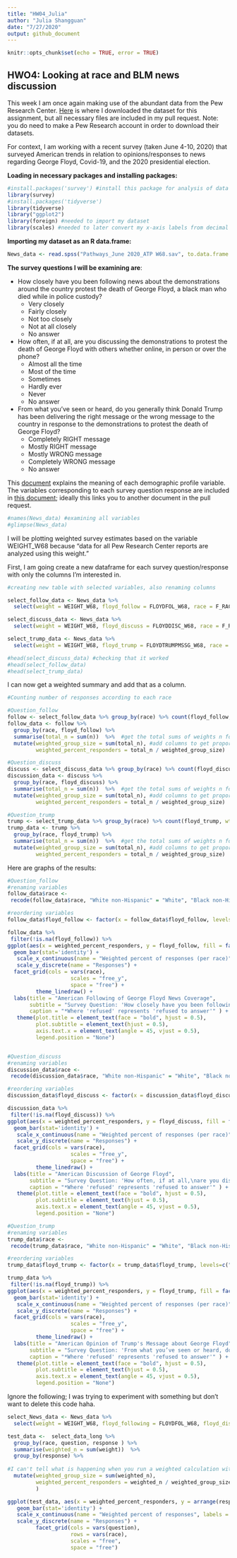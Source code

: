 ```yaml
---
title: "HW04_Julia"
author: "Julia Shangguan"
date: "7/27/2020"
output: github_document 
---
```


```r
knitr::opts_chunk$set(echo = TRUE, error = TRUE)
```

## HWO4: Looking at race and BLM news discussion

This week I am once again making use of the abundant data from the Pew Research Center.  [Here](https://www.journalism.org/dataset/american-news-pathways-june-2020-survey/) is where I downloaded the dataset for this assignment, but all necessary files are included in my pull request. Note: you do need to make a Pew Research account in order to download their datasets.

For context, I am working with a recent survey (taken June 4-10, 2020) that surveyed American trends in relation to opinions/responses to news regarding George Floyd, Covid-19, and the 2020 presidential election. 

**Loading in necessary packages and installing packages:**
```r
#install.packages('survey') #install this package for analysis of data analysis
library(survey)
#install.packages('tidyverse')
library(tidyverse)
library("ggplot2")
library(foreign) #needed to import my dataset
library(scales) #needed to later convert my x-axis labels from decimal to percent
```

**Importing my dataset as an R data.frame:**
```r
News_data <- read.spss("Pathways_June 2020_ATP W68.sav", to.data.frame = TRUE) 
```

**The survey questions I will be examining are**: 

* How closely have you been following news about the demonstrations around the country protest the death of George Floyd, a black man who died while in police custody? 
    * Very closely
    * Fairly closely
    * Not too closely
    * Not at all closely
    * No answer

* How often, if at all, are you discussing the demonstrations to protest the death of George Floyd with others whether online, in person or over the phone? 
    * Almost all the time 
    * Most of the time
    * Sometimes
    * Hardly ever
    * Never
    * No answer

* From what you’ve seen or heard, do you generally think Donald Trump has been delivering the right message or the wrong message to the country in response to the demonstrations to protest the death of George Floyd?
    * Completely RIGHT message
    * Mostly RIGHT message
    * Mostly WRONG message
    * Completely WRONG message
    * No answer

This [document](https://www.pewresearch.org/wp-content/uploads/2018/05/Codebook-and-instructions-for-working-with-ATP-data.pdf) explains the meaning of each demographic profile variable. The variables corresponding to each survey question response are included in [this document](Pathways June 2020 (ATP W68) Topline.pdf); ideally this links you to another document in the pull request.

```r
#names(News_data) #examining all variables
#glimpse(News_data) 

```

I will be plotting weighted survey estimates based on the variable WEIGHT_W68 because "data for all Pew Research Center reports are analyzed using this weight."

First, I am going create a new dataframe for each survey question/response with only the columns I'm interested in. 
```r
#creating new table with selected variables, also renaming columns

select_follow_data <- News_data %>%
  select(weight = WEIGHT_W68, floyd_follow = FLOYDFOL_W68, race = F_RACETHNMOD) 

select_discuss_data <- News_data %>%
  select(weight = WEIGHT_W68, floyd_discuss = FLOYDDISC_W68, race = F_RACETHNMOD) 

select_trump_data <- News_data %>%
  select(weight = WEIGHT_W68, floyd_trump = FLOYDTRUMPMSSG_W68, race = F_RACETHNMOD) 

#head(select_discuss_data) #checking that it worked
#head(select_follow_data)
#head(select_trump_data)
```

I can now get a weighted summary and add that as a column. 

```r
#Counting number of responses according to each race

#Question_follow
follow <- select_follow_data %>% group_by(race) %>% count(floyd_follow, wt = weight)
follow_data <- follow %>%
  group_by(race, floyd_follow) %>% 
  summarise(total_n = sum(n))  %>%  #get the total sums of weights n for each category 
  mutate(weighted_group_size = sum(total_n), #add columns to get proportion values
         weighted_percent_responders = total_n / weighted_group_size)

#Question_discuss
discuss <- select_discuss_data %>% group_by(race) %>% count(floyd_discuss, wt = weight)
discussion_data <- discuss %>%
  group_by(race, floyd_discuss) %>% 
  summarise(total_n = sum(n))  %>%  #get the total sums of weights n for each category 
  mutate(weighted_group_size = sum(total_n), #add columns to get proportion values
         weighted_percent_responders = total_n / weighted_group_size)

#Question_trump
trump <- select_trump_data %>% group_by(race) %>% count(floyd_trump, wt = weight)
trump_data <- trump %>%
  group_by(race, floyd_trump) %>% 
  summarise(total_n = sum(n))  %>%  #get the total sums of weights n for each category 
  mutate(weighted_group_size = sum(total_n), #add columns to get proportion values
         weighted_percent_responders = total_n / weighted_group_size)


```
Here are graphs of the results:
```r

#Question_follow
#renaming variables
follow_data$race <- 
 recode(follow_data$race, "White non-Hispanic" = "White", "Black non-Hispanic" = "Black", "Asian non-Hispanic" = "Asian", "Refused" = "No answer")

#reordering variables
follow_data$floyd_follow <- factor(x = follow_data$floyd_follow, levels=c("Refused","Not at all closely", "Not too closely","Fairly closely", "Very closely"))

follow_data %>%
 filter(!is.na(floyd_follow)) %>%
ggplot(aes(x = weighted_percent_responders, y = floyd_follow, fill = factor(race)))+
  geom_bar(stat='identity') +
   scale_x_continuous(name = "Weighted percent of responses (per race)", labels = percent) +
   scale_y_discrete(name = "Responses") +
  facet_grid(cols = vars(race),
                    scales = "free_y",
                    space = "free") +
         theme_linedraw() +
  labs(title = "American Following of George Floyd News Coverage", 
       subtitle = "Survey Question: 'How closely have you been following news about the \ndemonstrations around the country protest the death of \nGeorge Floyd, a black man who died while in police custody?'", 
       caption = "*Where 'refused' represents 'refused to answer'" ) +
   theme(plot.title = element_text(face = "bold", hjust = 0.5), 
         plot.subtitle = element_text(hjust = 0.5), 
         axis.text.x = element_text(angle = 45, vjust = 0.5), 
         legend.position = "None") 


#Question_discuss
#renaming variables
discussion_data$race <- 
 recode(discussion_data$race, "White non-Hispanic" = "White", "Black non-Hispanic" = "Black", "Asian non-Hispanic" = "Asian", "Refused" = "No answer")

#reordering variables
discussion_data$floyd_discuss <- factor(x = discussion_data$floyd_discuss, levels=c("Refused", "Never", "Hardly ever", "Sometimes", "Most of the time", "Almost all the time"))

discussion_data %>%
 filter(!is.na(floyd_discuss)) %>%
ggplot(aes(x = weighted_percent_responders, y = floyd_discuss, fill = factor(race)))+
  geom_bar(stat='identity') +
   scale_x_continuous(name = "Weighted percent of responses (per race)", labels = percent) +
   scale_y_discrete(name = "Responses") +
  facet_grid(cols = vars(race),
                    scales = "free_y",
                    space = "free") +
         theme_linedraw() +
  labs(title = "American Discussion of George Floyd", 
       subtitle = "Survey Question: 'How often, if at all,\nare you discussing the demonstrations to protest \nthe death of George Floyd with others whether \nonline, in person or over the phone?'", 
       caption = "*Where 'refused' represents 'refused to answer'" ) +
   theme(plot.title = element_text(face = "bold", hjust = 0.5), 
         plot.subtitle = element_text(hjust = 0.5), 
         axis.text.x = element_text(angle = 45, vjust = 0.5), 
         legend.position = "None") 

#Question_trump
#renaming variables
trump_data$race <- 
 recode(trump_data$race, "White non-Hispanic" = "White", "Black non-Hispanic" = "Black", "Asian non-Hispanic" = "Asian", "Refused" = "No answer")

#reordering variables
trump_data$floyd_trump <- factor(x = trump_data$floyd_trump, levels=c("Refused", "Completely WRONG message", "Mostly WRONG message", "Mostly RIGHT message", "Completely RIGHT message"))

trump_data %>%
 filter(!is.na(floyd_trump)) %>%
ggplot(aes(x = weighted_percent_responders, y = floyd_trump, fill = factor(race)))+
  geom_bar(stat='identity') +
   scale_x_continuous(name = "Weighted percent of responses (per race)", labels = percent) +
   scale_y_discrete(name = "Responses") +
  facet_grid(cols = vars(race),
                    scales = "free_y",
                    space = "free") +
         theme_linedraw() +
  labs(title = "American Opinion of Trump's Message about George Floyd", 
       subtitle = "Survey Question: 'From what you’ve seen or heard, do you \ngenerally think Donald Trump has been delivering the \nright message or the wrong message to the country in response \nto the demonstrations to protest the death of George Floyd?'", 
       caption = "*Where 'refused' represents 'refused to answer'" ) +
   theme(plot.title = element_text(face = "bold", hjust = 0.5), 
         plot.subtitle = element_text(hjust = 0.5), 
         axis.text.x = element_text(angle = 45, vjust = 0.5), 
         legend.position = "None") 

```

Ignore the following; I was trying to experiment with something but don't want to delete this code haha. 

```r

select_News_data <- News_data %>%
  select(weight = WEIGHT_W68, floyd_following = FLOYDFOL_W68, floyd_discussing = FLOYDDISC_W68, floyd_trump= FLOYDTRUMPMSSG_W68, race = F_RACECMB) 

test_data <-  select_data_long %>%
  group_by(race, question, response ) %>% 
  summarise(weighted_n = sum(weight))  %>%  
  group_by(response) %>% 
    
#I can't tell what is happening when you run a weighted calculation with multiple variables because the final proportions per race are confusing
  mutate(weighted_group_size = sum(weighted_n), 
         weighted_percent_responders = weighted_n / weighted_group_size
         ) 

ggplot(test_data, aes(x = weighted_percent_responders, y = arrange(response), fill = factor(race))) +
   geom_bar(stat='identity') +
   scale_x_continuous(name = "Weighted percent of responses", labels = percent) +
   scale_y_discrete(name = "Responses") +
         facet_grid(cols = vars(question),
                    rows = vars(race),
                    scales = "free",
                    space = "free") 


```